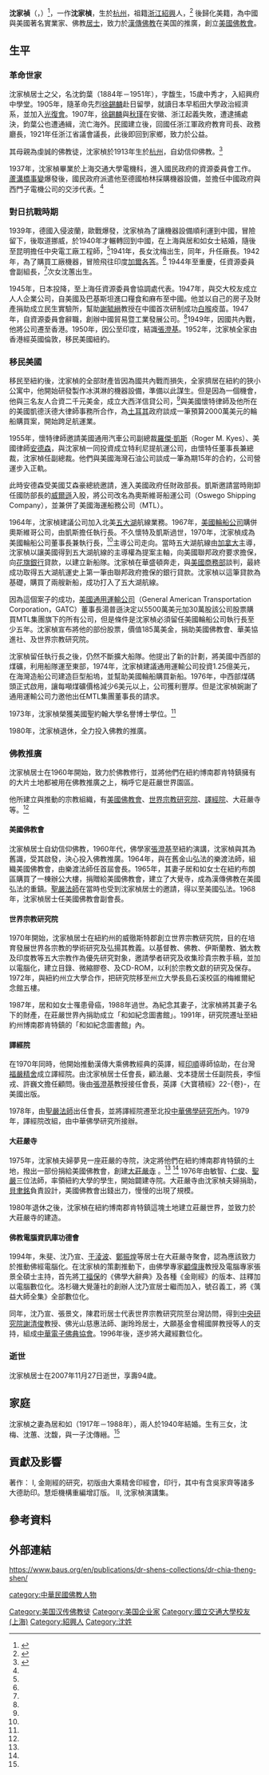 {{佛教}}

'''沈家禎'''（{{lang|en|Chia-Cheng Shen、C.T. Shen}}，{{bd|1913年|12月15日|2007年|11月27日|catIdx=Chen沈家禎}}）<ref name="Prabook">{{cite book |url=https://prabook.com/web/chia_theng.shen/426359 |work=Prabook |title=Chia Theng Shen |trans-title=沈家禎 |author=World Biographical Encyclopedia Inc., |language=en |year=2019 |access-date=2019-11-15 |archive-date=2019-11-15 |archive-url=https://web.archive.org/web/20191115171535/https://prabook.com/web/chia_theng.shen/426359 |dead-url=no }}</ref>，一作'''沈家楨'''，生於[[杭州|杭州]]，祖籍[[浙江|浙江]][[紹興|紹興]]人，<ref name="陳清香 2007">{{cite journal |journal=慧炬雜誌 |title=紀念沈家楨居士 |author=陳清香 |year=2007 |number=522 |url=http://www.towisdom.org.tw/03-mag/522/tow522-05.pdf |access-date=2019-11-15 |archive-date=2019-11-15 |archive-url=https://web.archive.org/web/20191115220427/http://www.towisdom.org.tw/03-mag/522/tow522-05.pdf |dead-url=no }}</ref>{{rp|14}} 後歸化美籍，為中國與美國著名實業家、佛教[[居士|居士]]，致力於[[漢傳佛教|漢傳佛教]]在美国的推廣，創立[[美國佛教會|美國佛教會]]。

==生平==
===革命世家===
沈家楨居士之父，名沈鈞葉（1884年－1951年），字馥生，15歲中秀才，入紹興府中學堂。1905年，隨革命先烈[[徐錫麟|徐錫麟]]赴日留學，就讀日本早稻田大學政治經濟系，並加入[[光復會|光復會]]。1907年，[[徐錫麟|徐錫麟]]與[[秋瑾|秋瑾]]在安徽、浙江起義失敗，遭逮捕處決，鈞葉公也遭通緝，流亡海外。民國建立後，回國任浙江軍政府教育司長、政務廳長，1921年任浙江省議會議長，此後即回到家鄉，致力於公益。

其母親為虔誠的佛教徒，沈家楨於1913年生於[[杭州|杭州]]，自幼信仰佛教。<ref name="a">{{cite book |title=觀音菩薩專集 |author=沈家楨 |chapter=千年古觀音像降臨莊嚴寺紀實 |chapter-url=http://www.baus-ebs.org/sutra/fan-read/001/068.htm |access-date=2019-11-15 |archive-date=2016-10-10 |archive-url=https://web.archive.org/web/20161010115459/http://www.baus-ebs.org/sutra/fan-read/001/068.htm |dead-url=no }}</ref>

1937年，沈家楨畢業於上海交通大學電機科，進入國民政府的資源委員會工作。[[蘆溝橋事變|蘆溝橋事變]]爆發後，國民政府派遣他至德國柏林採購機器設備，並擔任中國政府與西門子電機公司的交涉代表。<ref name="陳清香 2007"/>{{rp|14}}
===對日抗戰時期===
1939年，德國入侵波蘭，歐戰爆發，沈家楨為了讓機器設備順利運到中國，冒險留下，後取道挪威，於1940年才輾轉回到中國，在上海與居和如女士結婚，隨後至昆明擔任中央電工廠工程師，<ref name="Prabook"/>1941年，長女沈梅出生，同年，升任廠長。1942年，為了購買工廠機器，冒險飛往印度[[加爾各答|加爾各答]]。<ref name="a"/> 1944年至重慶，任資源委員會副組長，<ref name="Prabook"/>次女沈蕙出生。

1945年，日本投降，至上海任資源委員會協調處代表。1947年，與交大校友成立人人企業公司，自美國及巴基斯坦進口糧食和麻布至中國。他並以自己的房子及財產捐助成立民生實驗所，幫助[[謝毓縉|謝毓縉]]教授在中國首次研制成功[[白喉|白喉]]疫苗。1947年，自資源委員會辭職，創辦中國貿易暨工業發展公司。<ref name="Prabook"/>1949年，因國共內戰，他將公司遷至香港。1950年，因公至印度，結識[[張澄基|張澄基]]。1952年，沈家楨全家由香港經英國倫敦，移民美國紐約。

===移民美國===
移民至紐約後，沈家楨的全部財產皆因為國共內戰而損失，全家擠居在紐約的狹小公寓中，他開始研發製作冰淇淋的機器設備，準備以此謀生。但是因為一個機會，他與三名友人合資二千元美金，成立大西洋信貸公司，<ref name="Prabook"/>與美國懷特律師及他所在的美國凱德沃德大律師事務所合作，為[[土耳其|土耳其]]政府談成一筆預算2000萬美元的輪船購買案，開始跨足航運業。

1955年，懷特律師邀請美國通用汽車公司副總裁[[羅傑·凱斯|羅傑·凱斯]]（Roger M. Kyes）、美國律師[[羅伯特·伯納德·安德森|安德森]]，與沈家楨一同投資成立特利尼提航運公司，由懷特任董事長兼總裁，沈家楨任副總裁。他們與美國海灣石油公司談成一筆為期15年的合約，公司營運步入正軌。

此時安德森受美國艾森豪總統邀請，進入美國政府任財政部長。凱斯邀請當時剛卸任國防部長的[[查理·厄文·威爾遜|威爾遜]]入股，將公司改名為奧斯維哥船運公司（Oswego Shipping Company），並兼併了美國海運船務公司（MTL）。

1964年，沈家楨建議公司加入北美[[五大湖|五大湖]]航線業務。1967年，[[美國輪船公司|美國輪船公司]]購併奧斯維哥公司，由凱斯擔任執行長。不久懷特及凱斯過世，1970年，沈家楨成為美國輪船公司董事長兼執行長，<ref name="Prabook"/>主導公司走向。當時五大湖航線由[[加拿大|加拿大]]主導，沈家楨以讓美國得到五大湖航線的主導權為提案主軸，向美國聯邦政府要求擔保，向[[花旗銀行|花旗銀行]]貸款，以建立新船隊。沈家楨在華盛頓奔走，與[[美國商務部|美國商務部]]談判，最終成功取得五大湖航運史上第一筆由聯邦政府擔保的銀行貸款。沈家楨以這筆貸款為基礎，購買了兩艘新船，成功打入了五大湖航線。

因為這個案子的成功，[[美國通用運輸公司|美國通用運輸公司]]（General American Transportation Corporation，GATC）董事長湯普遜決定以5500萬美元加30萬股該公司股票購買MTL集團旗下的所有公司，但是條件是沈家楨必須留任美國輪船公司執行長至少五年。沈家楨宣布將他的部份股票，價值185萬美金，捐助美國佛教會、華美協進社、及世界宗教研究院。

沈家楨留任執行長之後，仍然不斷擴大船隊。他提出了新的計劃，將美國中西部的煤礦，利用船隊運至東部，1974年，沈家楨建議通用運輸公司投資1.25億美元，在海灣造船公司建造巨型船塢，並幫助美國輪船購買新船。1976年，中西部煤碼頭正式啟用，讓每噸煤礦價格減少6美元以上，公司獲利豐厚。但是沈家楨婉謝了通用運輸公司力邀他出任MTL集團董事長的請求。

1973年，沈家楨榮獲美國聖約翰大學名譽博士學位。<ref name="陳清香 2007"/>{{rp|14}}

1980年，沈家楨退休，全力投入佛教的推廣。

===佛教推廣===
沈家楨居士在1960年開始，致力於佛教修行，並將他們在紐約博南郡肯特鎮擁有的大片土地都被用在佛教推廣之上，稱呼它是莊嚴世界園區。

他所建立與推動的宗教組織，有[[美國佛教會|美國佛教會]]、[[世界宗教研究院|世界宗教研究院]]、[[譯經院|譯經院]]、大莊嚴寺等。<ref name="陳清香 2007"/>{{rp|15}}
====美國佛教會====
沈家楨居士自幼信仰佛教，1960年代，佛學家[[張澄基|張澄基]]至紐約演講，沈家楨與其為舊識，受其啟發，決心投入佛教推廣。1964年，與在舊金山弘法的樂渡法師，組織美國佛教會，由樂渡法師任首屆會長。1965年，其妻子居和如女士在紐約布朗區購買了一棟辦公大樓，捐贈給美國佛教會，建立了大覺寺，成為漢傳佛教在美國弘法的重鎮。[[聖嚴法師|聖嚴法師]]在當時也受到沈家楨居士的邀請，得以至美國弘法。1968年，沈家楨居士任美國佛教會副會長。

====世界宗教研究院====
1970年開始，沈家楨居士在紐約州的威徹斯特郡創立世界宗教研究院，目的在培育發展世界各宗教的學術研究及弘揚其教義。以基督教、佛教、伊斯蘭教、猶太教及印度教等五大宗教作為優先研究對象，邀請學者研究及收集珍貴宗教手稿，並加以電腦化，建立目錄、微縮膠卷、及CD-ROM，以利於宗教文獻的研究及保存。1972年，與紐約州立大學合作，把研究院移至州立大學長島石溪校區的梅維爾紀念館五樓。

1987年，居和如女士罹患骨癌，1988年過世。為紀念其妻子，沈家楨將其妻子名下的財產，在莊嚴世界內捐助成立「和如紀念圖書館」。1991年，研究院遷址至紐約州博南郡肯特鎮的「和如紀念圖書館」內。

====譯經院====
在1970年同時，他開始推動漢傳大乘佛教經典的英譯，經[[印順|印順]]導師協助，在台灣[[福嚴精舍|福嚴精舍]]成立譯經院。由沈家楨居士任會長，顧法嚴、戈本捷居士任副院長，李恒戎、許巍文擔任顧問。後由[[張澄基|張澄基]]教授接任會長，英譯《大寶積經》22-{卷}-，在美國出版。

1978年，由[[聖嚴法師|聖嚴法師]]出任會長，並將譯經院遷至北投[[中華佛學研究所|中華佛學研究所]]內。1979年，譯經院改組，由中華佛學研究所接辦。

====大莊嚴寺====
1975年，沈家楨夫婦夢見一座莊嚴的寺院，決定將他們在紐約博南郡肯特鎮的土地，撥出一部份捐給美國佛教會，創建[https://en.wikipedia.org/wiki/Chuang_Yen_Monastery 大莊嚴寺] {{Wayback|url=https://en.wikipedia.org/wiki/Chuang_Yen_Monastery |date=20171023202143 }}。<ref name="陳清香 2007"/>{{rp|15}} <ref name="a"/> 1976年由敏智、[[釋仁俊|仁俊]]、[[聖嚴|聖嚴]]三位法師，率領紐約大學的學生，開始闢建寺院。大莊嚴寺由沈家楨夫婦捐助，[[貝聿銘|貝聿銘]]負責設計，美國佛教會出錢出力，慢慢的出現了規模。

1980年退休之後，沈家楨在紐約博南郡肯特鎮這塊土地建立莊嚴世界，並致力於大莊嚴寺的建造。

====佛教電腦資訊庫功德會====
1994年，朱斐、沈乃宣、[[于淩波|于淩波]]、[[鄭振煌|鄭振煌]]等居士在大莊嚴寺聚會，認為應該致力於推動佛經電腦化。在沈家楨的策劃推動下，由佛學專家[[顧偉康|顧偉康]]教授及電腦專家張景全碩士主持，首先將[[丁福保|丁福保]]的《佛學大辭典》及各種《金剛經》的版本、註釋加以電腦數位化。洛杉磯大覺蓮社的創辦人沈乃宣居士繼而加入，號召義工，將《蕅益大師全集》全部數位化。

同年，沈乃宣、張景文，陳君珩居士代表世界宗教研究院至台灣訪問，得到[[中央研究院|中央研究院]][[謝清俊|謝清俊]]教授、佛光山慈惠法師、謝玲玲居士，大願基金會楊國屏教授等人的支持，組成[[中華電子佛典協會|中華電子佛典協會]]。1996年後，逐步將大藏經數位化。

===逝世===
沈家楨居士在2007年11月27日逝世，享壽94歲。

==家庭==
沈家楨之妻為居和如（1917年－1988年），兩人於1940年結婚。生有三女，沈梅、沈蕙、沈馥，與一子沈傳縉。<ref name="Prabook"/>

==貢獻及影響==
著作：
I, 金剛經的研究，初版由大乘精舍印經會，印行，其中有含吳家齊等諸多大德助印。慧炬機構重編增訂版。
II, 沈家楨演講集。

==參考資料==
{{reflist}}
==外部連結==
https://www.baus.org/en/publications/dr-shens-collections/dr-chia-theng-shen/ {{Wayback|url=https://www.baus.org/en/publications/dr-shens-collections/dr-chia-theng-shen/ |date=20180615110254 }}
{{DEFAULTSORT:Chen沈家禎}}

[[category:中華民國佛教人物|category:中華民國佛教人物]]
[[Category:美国汉传佛教徒|Category:美国汉传佛教徒]]
[[Category:美国企业家|Category:美国企业家]]
[[Category:國立交通大學校友_(上海)|Category:國立交通大學校友 (上海)]]
[[Category:紹興人|Category:紹興人]]
[[Category:沈姓|Category:沈姓]]